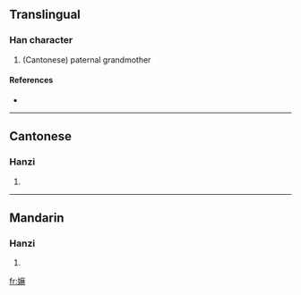 ==Translingual==

===Han character===
{{Han char|rn=38|rad=女|as=11|sn=14|four=|canj=女戈木木 (VIDD)}}

# (Cantonese) paternal grandmother

====References====
* {{Han ref|kx=0270.311|hdz=80018.130|uh=5AF2|ud=23282}}

----

==Cantonese==

===Hanzi===
{{yue-hanzi|jyut=|y=ma4}}

# {{defn|Cantonese|sort=女11}}

----

==Mandarin==

===Hanzi===
{{cmn-hanzi|pin=|wg=}}

# {{defn|Mandarin|sort=女11}}

[[fr:嫲]]